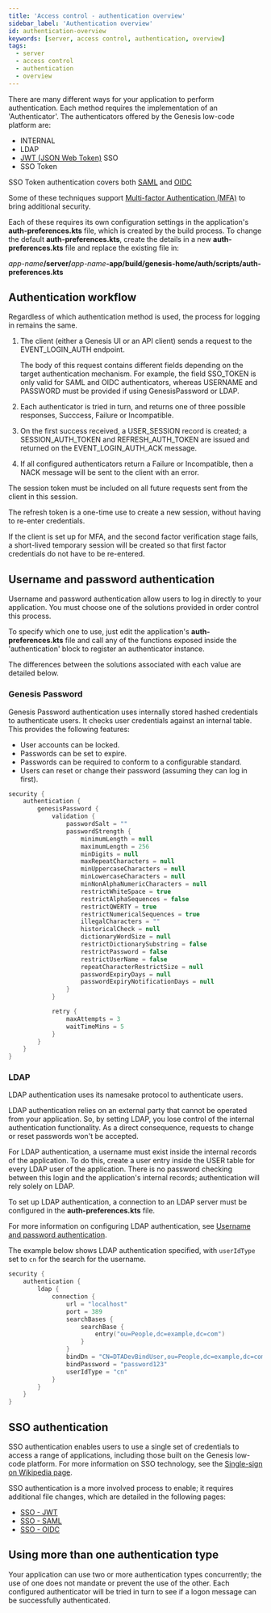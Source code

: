 ```yaml
---
title: 'Access control - authentication overview'
sidebar_label: 'Authentication overview'
id: authentication-overview
keywords: [server, access control, authentication, overview]
tags:
  - server
  - access control
  - authentication
  - overview
---
```



There are many different ways for your application to perform authentication. Each method requires the implementation of an 'Authenticator'. The authenticators offered by the Genesis low-code platform are:

* INTERNAL
* LDAP
* [JWT (JSON Web Token)](https://jwt.io/introduction) SSO
* SSO Token

SSO Token authentication covers both [SAML](https://en.wikipedia.org/wiki/Security_Assertion_Markup_Language) and [OIDC](https://openid.net/connect/)

Some of these techniques support [Multi-factor Authentication (MFA)](https://en.wikipedia.org/wiki/Multi-factor_authentication) to bring additional security.

Each of these requires its own configuration settings in the application's **auth-preferences.kts** file, which is created by the build process. To change the default **auth-preferences.kts**, create the details in a new **auth-preferences.kts** file and replace the existing file in: 

_app-name_**/server/**_app-name_**-app/build/genesis-home/auth/scripts/auth-preferences.kts**

## Authentication workflow
Regardless of which authentication method is used, the process for logging in remains the same. 

1. The client (either a Genesis UI or an API client) sends a request to the EVENT_LOGIN_AUTH endpoint.

    The body of this request contains different fields depending on the target authentication mechanism. For example, the field SSO_TOKEN is only valid for SAML and OIDC authenticators, whereas USERNAME and PASSWORD must be provided if using GenesisPassword or LDAP.

2. Each authenticator is tried in turn, and returns one of three possible responses, Succcess, Failure or Incompatible.

3. On the first success received, a USER_SESSION record is created; a SESSION_AUTH_TOKEN and REFRESH_AUTH_TOKEN are issued and returned on the EVENT_LOGIN_AUTH_ACK message.

4. If all configured authenticators return a Failure or Incompatible, then a NACK message will be sent to the client with an error.

The session token must be included on all future requests sent from the client in this session.

The refresh token is a one-time use to create a new session, without having to re-enter credentials.

If the client is set up for MFA, and the second factor verification stage fails, a short-lived temporary session will be created so that first factor credentials do not have to be re-entered.

## Username and password authentication

Username and password authentication allow users to log in directly to your application. You must choose one of the  solutions provided in order control this process.

To specify which one to use, just edit the application's **auth-preferences.kts** file and call any of the functions exposed inside the 'authentication' block to register an authenticator instance.

The differences between the solutions associated with each value are detailed below.

### Genesis Password

Genesis Password authentication uses internally stored hashed credentials to authenticate users. It checks user credentials against an internal table. This provides the following features:

- User accounts can be locked.
- Passwords can be set to expire.
- Passwords can be required to conform to a configurable standard.
- Users can reset or change their password (assuming they can log in first).

```kotlin
security {
    authentication {
        genesisPassword {
            validation {
                passwordSalt = ""
                passwordStrength {
                    minimumLength = null
                    maximumLength = 256
                    minDigits = null
                    maxRepeatCharacters = null
                    minUppercaseCharacters = null
                    minLowercaseCharacters = null
                    minNonAlphaNumericCharacters = null
                    restrictWhiteSpace = true
                    restrictAlphaSequences = false
                    restrictQWERTY = true
                    restrictNumericalSequences = true
                    illegalCharacters = ""
                    historicalCheck = null
                    dictionaryWordSize = null
                    restrictDictionarySubstring = false
                    restrictPassword = false
                    restrictUserName = false
                    repeatCharacterRestrictSize = null
                    passwordExpiryDays = null
                    passwordExpiryNotificationDays = null
                }
            }

            retry {
                maxAttempts = 3
                waitTimeMins = 5
            }
        }
	}
}
```

### LDAP

LDAP authentication uses its namesake protocol to authenticate users.

LDAP authentication relies on an external party that cannot be operated from your application. So, by setting LDAP, you lose control of the internal authentication functionality. As a direct consequence, requests to change or reset passwords won't be accepted.

For LDAP authentication, a username must exist inside the internal records of the application. To do this, create a user entry inside the USER table for every LDAP user of the application. There is no password checking between this login and the application's internal records; authentication will rely solely on LDAP.

To set up LDAP authentication, a connection to an LDAP server must be configured in the **auth-preferences.kts** file.

For more information on configuring LDAP authentication, see [Username and password authentication](../../../server/access-control/password-authentication/#authentication).

The example below shows LDAP authentication specified, with `userIdType` set to `cn` for the search for the username.

```kotlin
security {
    authentication {
		ldap {
		    connection {
		        url = "localhost"
                port = 389
                searchBases {
				    searchBase {
                        entry("ou=People,dc=example,dc=com")
			        }
                }
                bindDn = "CN=DTADevBindUser,ou=People,dc=example,dc=com"
                bindPassword = "password123"
                userIdType = "cn"
			}
		}
    }
}
```

## SSO authentication

SSO authentication enables users to use a single set of credentials to access a range of applications, including those built on the Genesis low-code platform. For more information on SSO technology, see the [Single-sign on Wikipedia page](https://en.wikipedia.org/wiki/Single_sign-on).

SSO authentication is a more involved process to enable; it requires additional file changes, which are detailed in the following pages:

- [SSO - JWT](../../03_server/05_access-control/04_sso_jwt.mdx)
- [SSO - SAML](../../03_server/05_access-control/05_sso_saml.mdx)
- [SSO - OIDC](../../03_server/05_access-control/06_sso_oidc.mdx)

## Using more than one authentication type
Your application can use two or more authentication types concurrently; the use of one does not mandate or prevent the use of the other. Each configured authenticator will be tried in turn to see if a logon message can be successfully authenticated.
